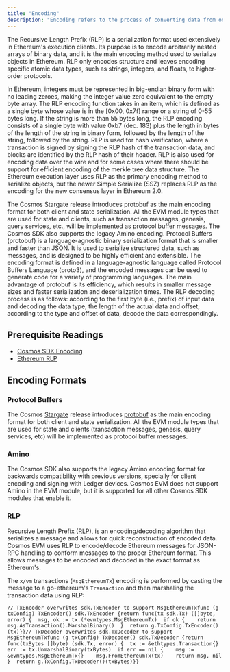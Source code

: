 ```yaml
---
title: "Encoding"
description: "Encoding refers to the process of converting data from one format to another to make it more secure and efficient. In the context of blockchain, encoding is used to ensure that data is stored and transmitted in a way that is secure and easily accessible."
---
```


The Recursive Length Prefix (RLP) is a serialization format used extensively in Ethereum's execution clients. Its purpose is to encode arbitrarily nested arrays of binary data, and it is the main encoding method used to serialize objects in Ethereum. RLP only encodes structure and leaves encoding specific atomic data types, such as strings, integers, and floats, to higher-order protocols.

In Ethereum, integers must be represented in big-endian binary form with no leading zeroes, making the integer value zero equivalent to the empty byte array. The RLP encoding function takes in an item, which is defined as a single byte whose value is in the \[0x00, 0x7f] range or a string of 0-55 bytes long. If the string is more than 55 bytes long, the RLP encoding consists of a single byte with value 0xb7 (dec. 183) plus the length in bytes of the length of the string in binary form, followed by the length of the string, followed by the string. RLP is used for hash verification, where a transaction is signed by signing the RLP hash of the transaction data, and blocks are identified by the RLP hash of their header. RLP is also used for encoding data over the wire and for some cases where there should be support for efficient encoding of the merkle tree data structure. The Ethereum execution layer uses RLP as the primary encoding method to serialize objects, but the newer Simple Serialize (SSZ) replaces RLP as the encoding for the new consensus layer in Ethereum 2.0.

The Cosmos Stargate release introduces protobuf as the main encoding format for both client and state serialization. All the EVM module types that are used for state and clients, such as transaction messages, genesis, query services, etc., will be implemented as protocol buffer messages. The Cosmos SDK also supports the legacy Amino encoding. Protocol Buffers (protobuf) is a language-agnostic binary serialization format that is smaller and faster than JSON. It is used to serialize structured data, such as messages, and is designed to be highly efficient and extensible. The encoding format is defined in a language-agnostic language called Protocol Buffers Language (proto3), and the encoded messages can be used to generate code for a variety of programming languages. The main advantage of protobuf is its efficiency, which results in smaller message sizes and faster serialization and deserialization times. The RLP decoding process is as follows: according to the first byte (i.e., prefix) of input data and decoding the data type, the length of the actual data and offset; according to the type and offset of data, decode the data correspondingly.

## Prerequisite Readings[​](#prerequisite-readings "Direct link to Prerequisite Readings")

* [Cosmos SDK Encoding](https://docs.cosmos.network/main/learn/advanced/encoding)
* [Ethereum RLP](https://eth.wiki/en/fundamentals/rlp)

## Encoding Formats[​](#encoding-formats "Direct link to Encoding Formats")

### Protocol Buffers[​](#protocol-buffers "Direct link to Protocol Buffers")

The Cosmos [Stargate](https://stargate.cosmos.network/) release introduces [protobuf](https://developers.google.com/protocol-buffers) as the main encoding format for both client and state serialization. All the EVM module types that are used for state and clients (transaction messages, genesis, query services, etc) will be implemented as protocol buffer messages.

### Amino[​](#amino "Direct link to Amino")

The Cosmos SDK also supports the legacy Amino encoding format for backwards compatibility with previous versions, specially for client encoding and signing with Ledger devices. Cosmos EVM does not support Amino in the EVM module, but it is supported for all other Cosmos SDK modules that enable it.

### RLP[​](#rlp "Direct link to RLP")

Recursive Length Prefix ([RLP](https://eth.wiki/en/fundamentals/rlp)), is an encoding/decoding algorithm that serializes a message and allows for quick reconstruction of encoded data. Cosmos EVM uses RLP to encode/decode Ethereum messages for JSON-RPC handling to conform messages to the proper Ethereum format. This allows messages to be encoded and decoded in the exact format as Ethereum's.

The `x/vm` transactions (`MsgEthereumTx`) encoding is performed by casting the message to a go-ethereum's `Transaction` and then marshaling the transaction data using RLP:

```
// TxEncoder overwrites sdk.TxEncoder to support MsgEthereumTxfunc (g txConfig) TxEncoder() sdk.TxEncoder {return func(tx sdk.Tx) ([]byte, error) {  msg, ok := tx.(*evmtypes.MsgEthereumTx)  if ok {    return msg.AsTransaction().MarshalBinary()  }  return g.TxConfig.TxEncoder()(tx)}}// TxDecoder overwrites sdk.TxDecoder to support MsgEthereumTxfunc (g txConfig) TxDecoder() sdk.TxDecoder {return func(txBytes []byte) (sdk.Tx, error) {  tx := &ethtypes.Transaction{}  err := tx.UnmarshalBinary(txBytes)  if err == nil {    msg := &evmtypes.MsgEthereumTx{}    msg.FromEthereumTx(tx)    return msg, nil  }  return g.TxConfig.TxDecoder()(txBytes)}}
```

